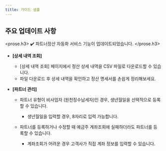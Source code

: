 ```yaml
---
title: 가이드 샘플
---
```



## 주요 업데이트 사항

<prose.h3>
  ✔️ 파트너정산 자동화 서비스 기능이 업데이트되었습니다.
</prose.h3>

- **\[상세 내역 조회]**

  - \[상세 내역 조회] 페이지에서 정산 상세 내역을 CSV 파일로 다운로드할 수 있습니다.
  - 파일 다운로드 후 상세 내역을 확인하고 정산 명세서를 손쉽게 정리해보세요.

- **\[파트너 관리]**

  - 파트너 유형이 비사업자 (원천징수납세자)인 경우, 생년월일을 선택적으로 등록할 수 있습니다.
    - 생년월일을 입력할 경우, 8자리로 입력 가능합니다.

  - 파트너를 등록하거나 수정할 때 예금주 계좌조회에 실패하더라도 파트너를 등록할 수 있습니다.
    - 계좌조회가 어려운 경우 고객사가 직접 계좌 정보를 입력할 수 있습니다.
